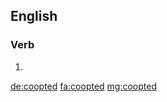 {{also|co-opted}}
==English==

===Verb===
{{head|en|verb form}}

# {{en-past of|coopt}}

[[de:coopted]]
[[fa:coopted]]
[[mg:coopted]]
